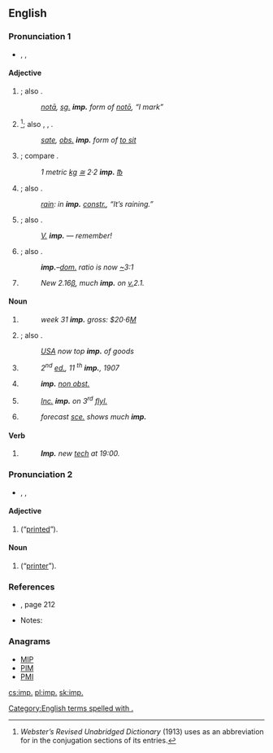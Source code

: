 {{also|imp|Imp.|IMP}}
==English==

===Pronunciation 1===
{{rfc-pron-n|Pronunciation 1|lang=en}}
* {{a|RP}} {{enPR|ĭmp}}, {{IPA|/ɪmp/}}, {{X-SAMPA|/Imp/}}

====Adjective====
{{en-adj}}

# {{context|grammar|not comparable|lang=en}} {{abbreviation of|imperative|dot=}}; also {{term|imper.|imper|lang=en}}.
#: ''[[nota#Latin|notā]], [[sg.]] '''imp.''' form of [[noto#Latin|notō]], “I mark”''
# {{context|grammar|not comparable|lang=en}} {{abbreviation of|imperfect|dot=}}<ref name="Web">''Webster’s Revised Unabridged Dictionary'' (1913) uses {{term||imp.}} as an abbreviation for {{term|imperfect|lang=en}} in the conjugation sections of its entries.</ref>; also {{term|imperf.|lang=en}}, {{term|impf.|lang=en}}, {{term|impft|lang=en}}.
#: ''[[sate#English|sate]], [[obs.]] '''imp.''' form of [[sit|to sit]]''
# {{context|not comparable|lang=en}} {{abbreviation of|imperial|dot=}}; compare {{term|Imp.|Imp|lang=en}}.
#: ''1 metric [[kg]] [[≅]] 2·2 '''imp.''' [[℔]]''
# {{context|grammar|not comparable|lang=en}} {{abbreviation of|impersonal|dot=}}; also {{term|impers.|impers|lang=en}}.
#: ''[[rain]]: in '''imp.''' [[constr.]], “It’s raining.”''
# {{context|comparable|lang=en}} {{abbreviation of|important|dot=}}; also {{term|impt|lang=en}}.
#: ''[[v.|V.]] '''imp.''' — remember!''
# {{context|not comparable|lang=en}} {{abbreviation of|imported|dot=}}; also {{term|imptd|lang=en}}.
#: '''''imp.'''–[[dom.]] ratio is now [[~]]3:1''
# {{context|comparable|lang=en}} {{abbreviation of|improved}}
#: ''New 2.16[[β]], much '''imp.''' on [[v.]]2.1.''

====Noun====
{{en-noun|~|imp.|pl2=imps.|pl3=impp.}}

# {{context|uncountable|lang=en}} {{abbreviation of|import}}
#: ''week 31 '''imp.''' gross: $20·6[[M]]''
# {{context|countable|plural: [[imps.]]|lang=en}} {{abbreviation of|importer|dot=}}; also {{term|imptr|lang=en}}.
#: ''[[w:United States|USA]] now top '''imp.''' of goods''
# {{context|countable|plural: imp.|lang=en}} {{abbreviation of|impression}}
#: <i>2<sup>nd</sup> [[ed.]], 11 <sup>th</sup> '''imp.''', 1907</i>
# {{context|countable|plural: [[impp.]]|lang=en}} {{abbreviation of|imprimatur}}
#: '''''imp.''' [[non obst.]]''
# {{context|countable|plural: imp.|lang=en}} {{abbreviation of|imprint}}
#: <i>[[inc.|Inc.]] '''imp.''' on 3<sup>rd</sup> [[flyleaf|fly]][[l.]]</i>
# {{context|countable|plural: [[imps.]]|lang=en}} {{abbreviation of|improvement}}
#: ''forecast [[sce.]] shows much '''imp.'''''

====Verb====
{{head|en|verb|usually [[imperative]]; not [[conjugate]]d}}

# {{abbreviation of|implement}}
#: '''''Imp.''' new [[tech]] at 19:00.''

===Pronunciation 2===
* {{a|RP}} {{enPR|ĕɴp}}, {{IPA|/ɛ̃p/}}, {{X-SAMPA|/E_~p/}}

====Adjective====
{{en-adj|-}}

# {{abbreviation of|imprimé|dot=}} (“[[printed]]”).

====Noun====
{{en-noun|imp.}}

# {{abbreviation of|imprimeur|dot=}} (“[[printer]]”).

===References===
* {{R:Penguin Abbrev. Dict. 2000}}, page 212
* Notes:
<references/>

===Anagrams===
* [[MIP#English|MIP]]
* [[PIM#English|PIM]]
* [[PMI#English|PMI]]
[[Category:English terms spelled with .]]

[[cs:imp.]]
[[pl:imp.]]
[[sk:imp.]]